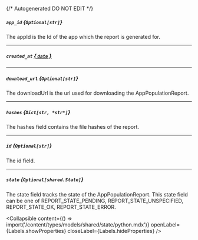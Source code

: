 {/* Autogenerated DO NOT EDIT  */}

##### `app_id` *{`Optional[str]`}*
The appId is the Id of the app which the report is generated for.

---
##### `created_at` [*{ `date` }*](https://docs.python.org/3/library/datetime.html#date-objects)

---
##### `download_url` *{`Optional[str]`}*
The downloadUrl is the url used for downloading the AppPopulationReport.

---
##### `hashes` *{`Dict[str, *str*]`}*
The hashes field contains the file hashes of the report.

---
##### `id` *{`Optional[str]`}*
The id field.

---
##### `state` *{`Optional[shared.State]`}*
The state field tracks the state of the AppPopulationReport. This state field can be one of REPORT_STATE_PENDING, REPORT_STATE_UNSPECIFIED, REPORT_STATE_OK, REPORT_STATE_ERROR.

<Collapsible content={() => import('/content/types/models/shared/state/python.mdx')} openLabel={Labels.showProperties} closeLabel={Labels.hideProperties} />



